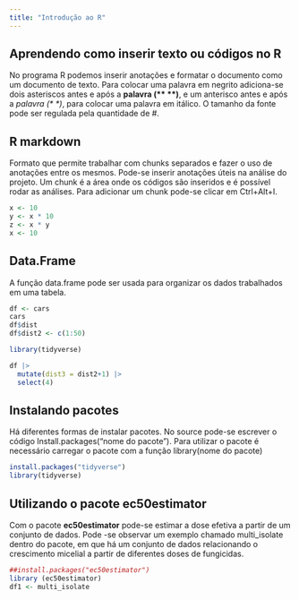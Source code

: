 ```yaml
---
title: "Introdução ao R"
---
```


## Aprendendo como inserir texto ou códigos no R

No programa R podemos inserir anotações e formatar o documento como um documento de texto. Para colocar uma palavra em negrito adiciona-se dois asteriscos antes e após a **palavra (\*\* \*\*)**, e um anterisco antes e após a *palavra (\* \*)*, para colocar uma palavra em itálico. O tamanho da fonte pode ser regulada pela quantidade de #.

## R markdown

Formato que permite trabalhar com chunks separados e fazer o uso de anotações entre os mesmos. Pode-se inserir anotações úteis na análise do projeto. Um chunk é a área onde os códigos são inseridos e é possível rodar as análises. Para adicionar um chunk pode-se clicar em Ctrl+Alt+I.

```r

x <- 10
y <- x * 10 
z <- x * y
x <- 10

```

## Data.Frame

A função data.frame pode ser usada para organizar os dados trabalhados em uma tabela.

```r

df <- cars
cars
df$dist
df$dist2 <- c(1:50)

library(tidyverse)

df |> 
  mutate(dist3 = dist2+1) |> 
  select(4)

```

## Instalando pacotes

Há diferentes formas de instalar pacotes. No source pode-se escrever o código Install.packages("nome do pacote"). Para utilizar o pacote é necessário carregar o pacote com a função library(nome do pacote)

```r

install.packages("tidyverse")
library(tidyverse)

```

## Utilizando o pacote ec50estimator

Com o pacote **ec50estimator** pode-se estimar a dose efetiva a partir de um conjunto de dados. Pode -se observar um exemplo chamado multi_isolate dentro do pacote, em que há um conjunto de dados relacionando o crescimento micelial a partir de diferentes doses de fungicidas.

```r
##install.packages("ec50estimator")
library (ec50estimator)
df1 <- multi_isolate
```